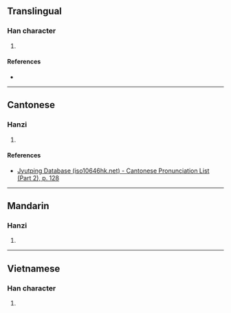 {{character info/new}}
==Translingual==

===Han character===
{{Han char|rn=75|rad=木|as=07|sn=11|four=|canj=DSUP|ids=⿰木忌}}

# {{defn|Han|sort=木07}}

====References====
* {{Han ref|kx=0529.150|dkj=14860|hdz=21222.020|uh=689E|ud=26782}}

----

==Cantonese==

===Hanzi===
{{yue-hanzi|jyut=[[gei6]]|y=gei6}}

# {{defn|lang=yue|sort=木07}}

====References====
* [http://www.iso10646hk.net/jp/document/download.jsp Jyutping Database (iso10646hk.net) - Cantonese Pronunciation List (Part 2), p. 128]

----

==Mandarin==

===Hanzi===
{{cmn-hanzi|pin=[[jì]] ([[ji4]])|wg=chi<sup>4</sup>}}

# {{defn|lang=cmn|sort=木07}}

----

==Vietnamese==

===Han character===
{{vi-readings|rs=木07|hanviet=cậy}}

# {{defn|lang=vi|sort=木07}}